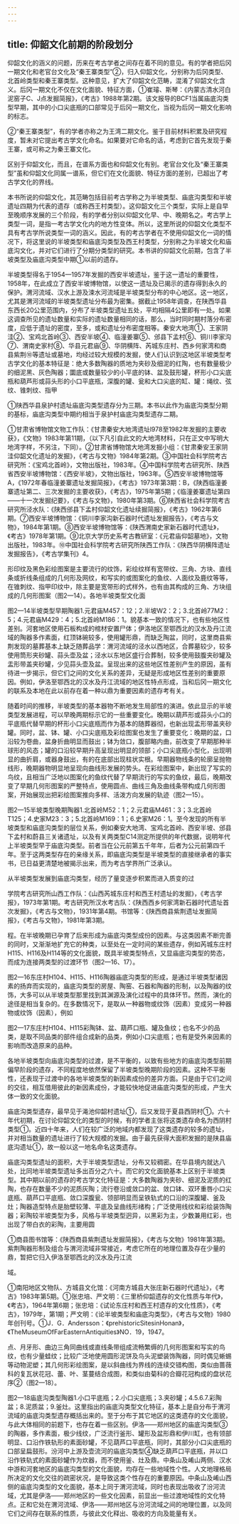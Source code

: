 ```yaml
---
---
---
```

title: 仰韶文化前期的阶段划分
---



仰韶文化的涵义的问题，历来在考古学者之间存在着不同的意见。有的学者把后冈一期文化和老官台文化及“秦王寨类型”②，归入仰韶文化，分别称为后冈类型、北首岭类型和秦王寨类型。这种意见，扩大了仰韶文化范畴，混淆了仰韶文化含义。后冈一期文化不仅在文化面貌、特征方面，①崔璿、斯琴：《内蒙古清水河白泥窑子C、J点发掘简报》，《考古》1988年第2期。该文报导的BCF1当属庙底沟类型早期，其中的小口尖底瓶的口部常见于后冈一期文化，当视为后冈一期文化影响的标志。

②“秦王寨类型”，有的学者亦称之为王湾二期文化。鉴于目前材料积累及研究程度，暂未对它提出考古学文化命名。如果要对它命名的话，考虑到它首先发现于秦王寨，或可称之为秦王寨文化。

区别于仰韶文化，而且，在谱系方面也和仰韶文化有别。老官台文化及“秦王寨类型”虽和仰韶文化同属一谱系，但它们在文化面貌、特征方面的差别，已超出了考古学文化的界线。

本书所说的仰韶文化，其范畴包括目前考古学称之为半坡类型、庙底沟类型和半坡遗址四期为代表的遗存（或称西王村类型）。这仰韶文化三个类型，实际上是自早至晚顺序发展的三个阶段，有的学者分别以仰韶文化早、中、晚期名之。考古学上类型一词，是指一考古学文化内的地方性变体。所以，这里所说的仰韶文化类型不具有考古学所说类型一词的涵义。因此，有的考古学者在不使用仰韶文化一词的情况下，将这里说的半坡类型和庙底沟类型及西王村类型，分别称之为半坡文化和庙底沟文化，并对它们进行了分期分类型的研究。本书讲的仰韶文化前期，包含了半坡类型及庙底沟类型中期①以前的遗存。

半坡类型得名于1954—1957年发掘的西安半坡遗址，鉴于这一遗址的重要性，1958年，在此成立了西安半坡博物馆，以使这一遗址及已揭示的遗存得到永久的保护。渭河流域、汉水上游及涑水河流域是半坡类型分布的中心地区。这一地区，尤其是渭河流域的半坡类型遗址分布最为密集。据截止1958年调查，在陕西华县东西长20公里范围内，分布了半坡类型遗址五处，平均相隔4公里即有一处。如果这调查所见的遗址数量和实际的遗址数量相同的话，那么，当时同时期村落分布密度，应低于遗址的密度，至多，或和遗址分布密度相等。秦安大地湾①、王家阴洼②、宝鸡北首岭③、西安半坡④、临潼姜寨⑤、邠县下孟村⑥、铜川李家沟⑦、渭南史家村⑧、华县元君庙⑨、华阴横阵、芮城东庄村、西乡何家湾和商县紫荆⑩等遗址或墓地，均经过较大规模的发掘，使人们认识到这地区半坡类型考古学文化的基本特征是：绝大多数陶器的质地为夹砂及细泥的红陶，也有数量极少的细泥黑、灰色陶器；圜底或数量较少的小平底的钵、盆及鼓形罐，杯形小口尖底瓶和葫芦形或蒜头形的小口平底瓶，深腹的罐、瓮和大口尖底的缸、罐：绳纹、弦纹、锥刺纹、指甲

①陕西华县泉护村遗址庙底沟类型遗存分为三期。本书以此作为庙底沟类型分期的基标，庙底沟类型中期约相当于泉护村庙底沟类型遗存二期。

①甘肃省博物馆文物工作队：《甘肃秦安大地湾遗址l978至1982年发掘的主要收获》，《文物》1983年第11期，（以下凡引自此文的大地湾材料，只在正文中写明大地湾字样，不另注，下同）。②甘肃省博物馆大地湾发掘小组：《甘肃秦安王家阴洼仰韶文化遗址的发掘》，《考古与文物》1984年第2期。③中国社会科学院考古研究所：《宝鸡北首岭》，文物出版社，1983年。④中国科学院考古研究所、陕西省西安半坡博物馆：《西安半坡》，文物出版社，1963年。⑤西安半坡博物馆等A，《1972年春临潼姜寨遗址发掘简报》，《考古》1973年第3期：B，《陕西临潼姜寨遗址第二、三次发掘的主要收获》，《考古》，1975年第5期；《临潼姜寨遗址第四——十一次发掘纪要》，《考古与文物》，1980年第3期。⑥陕西省社会科学院考古研究所泾水队：《陕西邠县下孟村仰韶文化遗址续掘简报》，《考古》1962年第6期。⑦西安半坡博物馆：《铜川李家沟新石器时代遗址发掘报告》，《考古与文物》，1984年第1期。⑧西安半坡博物馆等：《陕西渭南史家新石器时代遗址》，《考古》1978年第1期。⑨北京大学历史系考古教研室：《元君庙仰韶墓地》，文物出版社，1983年。⑩中国社会科学院考古研究所陕西工作队：《陕西华阴横阵遗址发掘报告》，《考古学集刊》4。

形印纹及黑色彩绘图案是主要流行的纹饰，彩绘纹样有宽带纹、三角、方块、直线条或折线条组成的几何形及网纹，和写实的或图案化的鱼纹、人面纹及鹿纹等等，在锥刺纹、指甲印纹中，除主要是宽带形的式样外，也有由其构成的三角、方块组成的几何形图案（图2—14）。各地半坡类型文化面

图2—14半坡类型早期陶器1.元君庙M457：12；2.半坡W2：2；3.北首岭77M2：5；4.元君庙M429：4；5.北首岭M186：1。貌基本一致的情况下，也有些地区性差别。河套地区使用石板构成的棺材安置尸体；伊洛地区至鄂西北的汉水及丹江流域的陶器多作素面，红顶钵碗较多，使用罐形鼎，而缺乏陶盆，同时，这里商县紫荆发现的墓葬基本上缺乏随葬品学：渭河流域的泾水以西地区，合葬墓较少，较多使用筒形夹砂罐、蒜头壶及盆；泾水以东地区盛行合葬制，较多使用鼓腹夹砂罐及盂形带盖夹砂罐，少见蒜头壶及盆。呈现出来的这些地区性差别产生的原因，虽有待进一步揭示，但它们之间的文化关系的差异，无疑是形成地区性差别的重要原因。例如，伊洛至鄂西北的汉水及丹江流域的地区性特点形成，当和后冈一期文化的联系及本地在此以前存在着一种以鼎为重要因素的遗存考有关。

随着时间的推移，半坡类型的基本器物不断地发生局部性的演进。依此显示的半坡类型发展进程，可以早晚两期标示它的一些重要变化。晚期以葫芦形或蒜头小口的平底瓶代替早期的杯形小口尖底瓶而作为基本的随葬器彻，也新出现盂形带盖夹砂罐。同时，盆、钵、罐、小口尖底瓶及彩绘图案也发生了重要变化：晚期的盆，口沿较为卷曲，盆身折曲明显而鼓出；钵为敛口，腹部略内曲，前改变了早期那种半球形的风态；罐的口沿较早期升高呈现出明显的领部；小口尖底瓶小型化，出现明显的曲折肩，或器身鼓出，有的在底部出现柱状实根。早期器物线条的轮廓呈抛物线形，晚期器物明显地呈现向曲线形发展的势头。在彩绘图案中，新出现了写实的鸟纹，且相当广泛地以图案化的鱼纹代替了早期流行的写实的鱼纹，最后，晚期改变了早期几何形图案的严整特点，使用圆点、曲线三角及曲线条带构成几何形图案，开始展现出把彩绘图案推向多样、活泼方向发展的轨迹（图2—15）。

图2—15半坡类型晚期陶器1.北首岭M52：1；2.元君庙M461：3；3.北首岭T125；4.史家M23：3；5.北首岭M169：1；6.史家M26：1。至今发现的所有半坡类型和庙底沟类型的层位关系，例如秦安大地湾、宝鸡北首岭、西安半坡、邠县下孟村和蔚县三关诸遗址，以及有关两类型C14测定所提供的年代数据，说明年代上半坡类型早于庙底沟类型。前者当在公元前第五千年年，后者为公元前第四千年。至于这两类型存在的亲缘关系，即庙底沟类型是半坡类型的直接继承者的事实书，已日益更清楚地被揭示出来，而为考古学界所广泛承认。

从半坡类型发展到庙底沟类型，经历了量变逐步积累而进入质变的过

学院考古研究所山西工作队：《山西芮城东庄村和西王村遗址的发掘》，《考古学报》，1973年第1期。考古研究所汉水考古队：《陕西西乡何家湾新石器时代遗址首次发掘》，《考古与文物》，1931年第4期。书馆等：《陕西商县紫荆遗址发掘简报》，《考古与文物》，1981年第3期。

程。在半坡晚期已孕育了后来形成为庙底沟类型成份的因素。与这类因素不断完善的同时，又渐渐地扩充它的种类，以至处在一定时间的某些遗存，例如芮城东庄村H115、H116及H114等的文化面貌，既具半坡类型特点，又显庙底沟类型的势态，而成为连接两类型的过渡环节（图2—16、17）。

图2—16东庄村H104、H115、H116陶器庙底沟类型的形成，是通过半坡类型诸因素的扬弃而实现的，庙底沟类型的房屋、陶窑、石器和陶器的形制，以及陶器的纹饰，大多可以从半坡类型那里找到其渊源及演化过程中的具体环节。然而，演化的途径是相当复杂的。在多数情况下，是取从一种器物或纹饰（因素）变成另一种器物或纹饰（因素），例如

图2—17东庄村H104、H115彩陶钵、盆、葫芦口瓶、罐及鱼纹；也名不少的品类，是取不同品类的部件组合成新的品类，例如小口尖底瓶；也有是受外来因素的影响而改造原来的品种。

各地半坡类型向庙底沟类型的过渡，是不平衡的，以致有些地方的庙底沟类型前期偏早阶段的遗存，不同程度地依然保留了半坡类型晚期阶段的因素。这种不平衡性，还表现于过渡中的各地半坡类型的新因素成份的差异方面。只是由于它们之间的交往，相互借用彼此的新因素成份，才能较快地促进庙底沟类型的形成，产生大体一致的文化面貌。

庙底沟类型遗存，最早见于渑池仰韶村遗址①，后又发现于夏县西阴村①。六十年代初期，在讨论仰韶文化的类型的时候，有的学者主张将这类遗存命名为西阴村类型①。近四十年来，人们在较广泛的地域内都发现了这类遗存的较多的遗址，并对相当数量的遗址进行了较大规模的发掘。由于最先获得大面积发掘的是陕县庙底沟遗址①，故一般以这一地名命名这类遗存。

庙底沟类型遗址的面积，大于半坡类型遗址，分布又较稠密。在华县境内就达八处，比同地半坡类型遗址多出百分之六十。而它的文化面貌基本上区别于半坡类型。其中期以前的遗存的考古学文化特征是：大多数陶器为夹砂、细泥及泥质的红陶，也存在数量不少的泥质灰陶；流行卷沿或敛口的盆、敛口钵、双环重唇小口尖底瓶、葫芦口平底瓶、敛口深腹瓮、领部明显而呈铁轨式的口沿的深腹罐、釜及灶；陶器造型特点是胎壁较薄、平底及呈曲线形绪构；广泛使用线纹和彩绘装饰陶器；彩陶较半坡类型为多，风格与半坡类型迥异，以黑彩为主，少数兼用红彩，也出现了带白衣的彩陶，主要用圆

①商县图书馆等：《陕西商县紫荆遗址发掘简报》，《考古与文物》1981年第3期。紫荆陶器形制及组合与渭河流域非常接近，考虑它所在的地理位置及存在少量的鼎，暂把它归入伊洛至鄂西北的汉水及丹江流

域。

①南阳地区文物队、方城县文化馆：《河南方城县大张庄新石器时代遗址》，《考古》1983年第5期。①张忠培、严文明：《三里桥仰韶遗存的文化性质与年代》，《考古》，1964年第6期；张忠培：《试论东庄村和西王村遗存的文化性质》，《考古》，1979年，第1期；严文明：《论半坡类型和庙底沟类型》，《考古与文物》1980年创刊号。①J．G．Andersson：《prehistoricSitesinHonan》，《TheMuseumOfFarEasternAntiquities》NO．19，1947。

点、月牙形、曲边三角同曲线或直线条带组成流畅繁缛的几何形图案和写实的鸟纹，也有少量蛙纹；比较广泛地使用圆形泥饼及鸟头泥塑装饰陶器，同时偶见蜥蜴等动物泥塑；其几何形彩绘图案，是以斜曲线为界线的连续交错构图，类似由蔷薇科的复瓦状花冠、蕾、叶、茎蔓结合成图，和类似由菊科的合瓣花冠构成的盘状花序②（图2—18）。

图2—18庙底沟类型陶器1.小口平底瓶；2.小口尖底瓶；3.夹砂罐；4.5.6.7.彩陶盆；8.泥质盆；9.釜灶。这里指出的庙底沟类型文化特征，基本上是自分布于渭河流域的庙底沟类型遗存概括出来的。至于分布于其它地区的这类遗存的文化面貌，与此大体相同的前题下，也存在着一些区别。伊洛——郑州地区的庙底沟类型③的陶器，多作素面，极少线纹，广泛流行釜形、罐形及盆形鼎和伊川缸，也有领部明显、口沿作铁轨形的素面砂罐，不见葫芦口平底瓶，同时，其部分小口尖底瓶的口部呈扁鼓形。汾河中上游及壶流河的庙底沟类型④缺乏葫芦口平底瓶，并以口沿作铁轨式的素面砂罐作为炊器，而不使用釜、灶及鼎。中条山及崤山两侧、汉水中游和河套地区的庙底沟类型的文化面貌，均存在一些地域性个性。人文地理格局所决定的文化交往的疏密状况，是导致这类个性存在的重要原因。中条山及崤山西侧的庙底沟类型的文化面貌，基本上同于渭河流域，同时也表现出吸收了汾河流域，尤其是伊洛——郑州地区的一些文化因素，前显出一些过渡地域性的文化特点。正和它处在渭河流域、伊洛——郑州地区与汾河流域之间的地理位置，以及同它们之间存在联系的性质，与彼此文化释出、吸收的方向及能量有关。